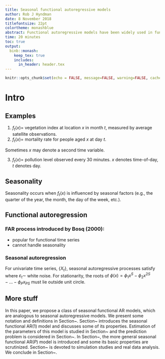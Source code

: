 ```yaml
---
title: Seasonal functional autoregressive models
author: Rob J Hyndman
date: 8 November 2018
titlefontsize: 22pt
colortheme: monashblue
abstract: Functional autoregressive models have been widely used in functional time series analysis, but no attention has been given to handling seasonality within this framework. I will discuss a proposed  seasonal functional autoregressive model, and explore some of its statistical properties including stationarity conditions and limiting behaviour. I will also look at methods for estimation and prediction of seasonal functional autoregressive time series of order one. The ideas will be illustrated using simulation studies and real data.
time: 20 minutes
toc: true
output:
  binb::monash:
    keep_tex: true
    includes:
      in_header: header.tex
---
```


```r
knitr::opts_chunk$set(echo = FALSE, message=FALSE, warning=FALSE, cache=TRUE, dev.args=list(bg=grey(0.9), pointsize=11))
```

# Intro

## Examples

\begin{block}{Notation}
$f_t(x)$ where $t=1,\dots,T$ indexes regularly spaced time and $x$ is a continuous variable.
\end{block}


1. $f_t(x)=$ vegetation index at location $x$ in month $t$, measured by average satellite observations.
2. $f_t(x)=$ mortality rate for people aged $x$ at day $t$.

Sometimes $x$ may denote a second time variable.

3. $f_t(x)=$ pollution level observed every 30 minutes. $x$ denotes time-of-day, $t$ denotes day.

\vspace*{10cm}

## Seasonality

\begin{block}{Notation}
$f_t(x)$ where $t=1,\dots,T$ indexes regularly spaced time and $x$ is a continuous variable.
\end{block}


Seasonality occurs when $f_t(x)$ is influenced by seasonal factors (e.g., the quarter of the year, the month, the day of the week, etc.).

\begin{block}{}
A possibly de-trended series is seasonal of period $S$ if
$$
  \E(f_{t}(x)) = \E(f_{t+S}(x)).
$$
\end{block}

\vspace*{10cm}

## Functional autoregression

### FAR process introduced by Bosq (2000):

 * popular for functional time series
 * cannot handle seasonality

### Seasonal autoregression
For univariate time series, $\{X_t\}$, seasonal autoregressive processes satisfy
\begin{eqnarray*}
  X_t=\phi_1X_{t-S}+\phi_2X_{t-2S}+\dots+\phi_PX_{t-PS}+\varepsilon_t.
\end{eqnarray*}
where $\varepsilon_t\sim$ white noise.
For stationarity, the roots of $\phi(x) = \phi_1x^{S}-\phi_2x^{2S}-\dots-\phi_Px_{PS}$ must lie outside unit circle.

## More stuff

In this paper, we propose a class of seasonal functional AR models, which are analogous to seasonal autoregressive models. We present some notation and definitions in Section~\ref{sec:notation}. Section~\ref{sec:SFAR1} introduces the seasonal functional AR$(1)$ model and discusses some of its properties. Estimation of the parameters of this model is studied in Section~\ref{sec:estimation} and the prediction problem is considered in Section~\ref{sec:prediction}. In Section~\ref{sec:SFARp}, the more general seasonal functional AR$(P)$ model is introduced and some its basic properties are scrutinized. Section~\ref{sec:simulation} is devoted to simulation studies and real data analysis. We conclude in Section~\ref{sec:conclusion}.

